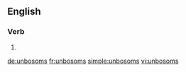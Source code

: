 ==English==

===Verb===
{{head|en|verb form}}

# {{en-third-person singular of|unbosom}}

[[de:unbosoms]]
[[fr:unbosoms]]
[[simple:unbosoms]]
[[vi:unbosoms]]